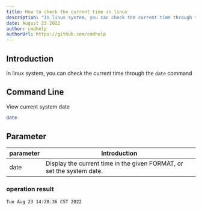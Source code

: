 ```yaml
---
title: How to check the current time in linux
description: "In linux system, you can check the current time through the date command"
date: August 23 2022
author: cmdhelp
authorUrl: https://github.com/cmdhelp
---
```

## Introduction
In linux system, you can check the current time through the `date` command
## Command Line
View current system date
```bash
date
```
## Parameter
| parameter | Introduction                                                               |
| --------- | -------------------------------------------------------------------------- |
| date   |Display the current time in the given FORMAT, or set the system date.|
###  operation result
```
Tue Aug 23 14:28:36 CST 2022
```
